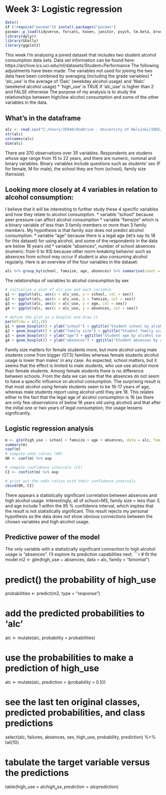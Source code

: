 # Week 3: Logistic regression

```r
date()
if (!require("pacman")) install.packages("pacman") 
pacman::p_load(tidyverse, forcats, haven, janitor, psych, lm.beta, broom, writexl,sjstats, knitr, pwr, dplyr, GGally, ggplot2)
library(dplyr)
library(GGally)
library(ggplot2)
```
This week I'm analysing a joined dataset that includes two student alcohol consumption data sets. Data set information can be found here: https://archive.ics.uci.edu/ml/datasets/Student+Performance 
The following adjustments have been made:
The variables not used for joining the two data have been combined by averaging (including the grade variables)
* 'alc_use' is the average of 'Dalc' (weekday alcohol usage) and 'Walc' (weekend alcohol usage)
* 'high_use' is TRUE if 'alc_use' is higher than 2 and FALSE otherwise
The purpose of my analysis is to study the relationships between high/low alcohol consumption and some of the other variables in the data.

## What's in the dataframe
```r
alc <- read.csv("C:/Users/35840/OneDrive - University of Helsinki/IODS/IODS-project/data/alc.csv")
str(alc)
colnames(alc)
dim(alc)
```
There are 370 observations over 35 variables. Respondents are studens whose age range from 15 to 22 years, and there are numeric, nominal and  binary variables. Binary variables include questions such as students' sex (F for female, M for male), the school they are from (school), family size (famsize).

## Looking more closely at 4 variables in relation to alcohol consumption: 
I believe that it will be interesting to further study these 4 specific variables and how they relate to alcohol consumption.
* variable "school" because peer pressure can affect alcohol consumption
* variable "famsize" which is a binary variable of less than 3 family members or more than 3 family members. My hypothesis is that family size does not predict alcohol consumption.
* variable "age" because there is a legal age (let's say its 18 for this dataset) for using alcohol, and some of the respondents in the data are below 18 years old
* variable "absences", number of school absences (numeric: from 0 to 93)
 because other norm-breaking behavior such as absences from school may occur if student is also consuming alcohol regularly.
Here is an overview of the four variables in the dataset:
```r
alc %>% group_by(school, famsize, age, absences) %>% summarise(count = n())
```
The relationships of variables to alcohol consumption by sex

```r
# initialize a plot of alc_use and each variable
g1 <- ggplot(alc, aes(x = alc_use, y = school, col = sex))
g2 <- ggplot(alc, aes(x = alc_use, y = famsize, col = sex))
g3 <- ggplot(alc, aes(x = alc_use, y = age, col = sex))
g4 <- ggplot(alc, aes(x = alc_use, y = absences, col = sex))

# define the plot as a boxplot and draw it
par(mfrow = c(2,2))
g1 + geom_boxplot() + ylab("school") + ggtitle("Student school by alcohol consumption and sex")
g2 + geom_boxplot() + ylab("family size") + ggtitle("Student family size by alcohol consumption and sex")
g3 + geom_boxplot() + ylab("age") + ggtitle("Student age by alcohol consumption and sex")
g4 + geom_boxplot() + ylab("absences") + ggtitle("Student absences by alcohol consumption and sex")
```

Family size matters for female students more, but more alcohol using male students come from bigger (GT3) families whereas female students alcohol usage is lower than males' in any case.
As expected, school matters, but it seems that the effect is limited to male students, who use use alcohol more than female students. Among female students there is no difference between schools.
From the data we can see that the absences do not seem to have a specific influence on alcohol consumption.
The surprising result is that most alcohol using female students seem to be 16-17 years of age, whereas male students report using alcohol until they are 18. This relates either to the fact that the legal age of alcohol consumption is 16 (as there are only few observations of below 16 years old using alcohol) and that after the initial one or two years of legal consumption, the usage lessens significantly.

## Logistic regression analysis
```r
m <- glm(high_use ~ school + famsize + age + absences, data = alc, family = "binomial")
summary(m)
coef(m)
# compute odds ratios (OR)
OR <- coef(m) %>% exp

# compute confidence intervals (CI)
CI <- confint(m) %>% exp

# print out the odds ratios with their confidence intervals
cbind(OR, CI)

```
There appears a statistically significant correlation between absences and high alcohol usage. Interestingly, all of school=MS, family size = less than 3, and age include 1 within the 95 % confidence interval, which implies that the result is not statistically significant. This result rejects my personal hypothesis as the data does not show obvious connections between the chosen variables and high alcohol usage.

## Predictive power of the model
The only variable with a statistically significant connection to high alcohol usage is "absences". I'll explore its prediction capabilities next.
```r
# fit the model
m2 <- glm(high_use ~ absences, data = alc, family = "binomial")

# predict() the probability of high_use
probabilities <- predict(m2, type = "response")

# add the predicted probabilities to 'alc'
alc <- mutate(alc, probability = probabilities)

# use the probabilities to make a prediction of high_use
alc <- mutate(alc, prediction = (probability > 0.5))

# see the last ten original classes, predicted probabilities, and class predictions
select(alc, failures, absences, sex, high_use, probability, prediction) %>% tail(10)

# tabulate the target variable versus the predictions
table(high_use = alc$high_use, prediction = alc$prediction)
